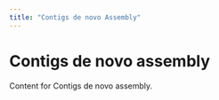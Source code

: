 ```yaml
---
title: "Contigs de novo Assembly"
---
```


# Contigs de novo assembly

Content for Contigs de novo assembly.

